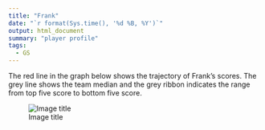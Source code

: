 ```yaml
---
title: "Frank"
date: "`r format(Sys.time(), '%d %B, %Y')`"
output: html_document
summary: "player profile"
tags:
  - GS
---
```


The red line in the graph below shows the trajectory of Frank's scores. The grey line shows the team median and the grey ribbon indicates the range from top five score to bottom five score.

![Image title](Frank.jpg)
